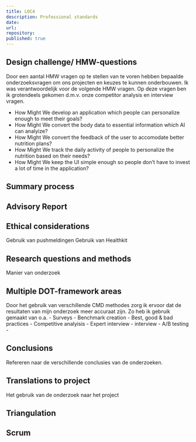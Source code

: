 ```yaml
---
title: LOC4
description: Professional standards 
date: 
url: 
repository:
published: true
---
```


<h2> Design challenge/ HMW-questions </h2> 

Door een aantal HMW vragen op te stellen van te voren hebben bepaalde onderzoeksvragen om ons projecten en keuzes te kunnen onderbouwen. Ik was verantwoordelijk voor de volgende HMW vragen. Op deze vragen ben ik grotendeels gekomen d.m.v. onze competitor analysis en interview vragen.

- How Might We develop an application which people can personalize enough to meet their goals?
- How Might We convert the body data to essential information which AI can analyize?
- How Might We convert the feedback of the user to accomodate better nutrition plans?
- How Might We track the daily activity of people to personalize the nutrition based on their needs?
- How Might We keep the UI simple enough so people don’t have to invest a lot of time in the application?


<h2> Summary process </h2> 



<h2> Advisory Report </h2> 

<h2> Ethical considerations </h2> 

Gebruik van pushmeldingen 
Gebruik van Healthkit

<h2> Research questions and methods </h2>

Manier van onderzoek 

<h2> Multiple DOT-framework areas </h2> 
Door het gebruik van verschillende CMD methodes zorg ik ervoor dat de resultaten van mijn onderzoek meer accuraat zijn. Zo heb ik gebruik gemaakt van o.a. 
- Surveys
- Benchmark creation 
- Best, good & bad practices 
- Competitive analyisis
- Expert interview
- interview 
-  A/B testing
- 


<h2> Conclusions </h2> 

Refereren naar de verschillende conclusies van de onderzoeken.

<h2> Translations to project </h2> 

Het gebruik van de onderzoek naar het project 

<h2> Triangulation </h2> 

<h2> Scrum </h2> 


